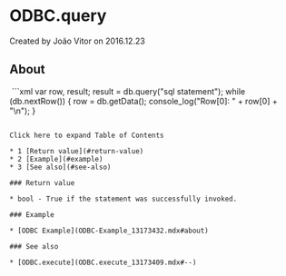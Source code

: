 
# ODBC.query 

 Created by  João Vitor on 2016.12.23

## About

 ```xml
var row, result;
result = db.query("sql statement");
while (db.nextRow()) {
   row = db.getData();
   console_log("Row[0]: " + row[0] + "\n");
}
```

Click here to expand Table of Contents

* 1 [Return value](#return-value)
* 2 [Example](#example)
* 3 [See also](#see-also)

### Return value

* bool - True if the statement was successfully invoked.

### Example

* [ODBC Example](ODBC-Example_13173432.mdx#about)

### See also

* [ODBC.execute](ODBC.execute_13173409.mdx#--)


